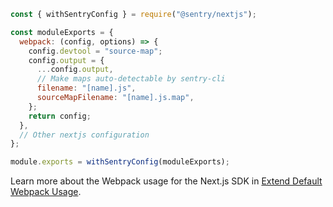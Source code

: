 ```javascript {filename:next.config.js}
const { withSentryConfig } = require("@sentry/nextjs");

const moduleExports = {
  webpack: (config, options) => {
    config.devtool = "source-map";
    config.output = {
      ...config.output,
      // Make maps auto-detectable by sentry-cli
      filename: "[name].js",
      sourceMapFilename: "[name].js.map",
    };
    return config;
  },
  // Other nextjs configuration
};

module.exports = withSentryConfig(moduleExports);
```

Learn more about the Webpack usage for the Next.js SDK in [Extend Default Webpack Usage](/platforms/javascript/guides/nextjs/manual-setup/#extend-nextjs-configuration).

